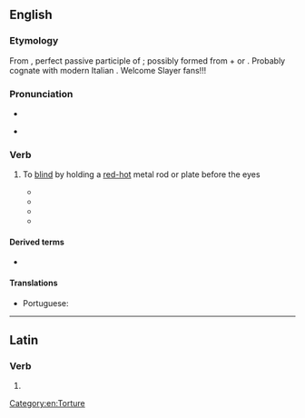 ==English==
{{wikipedia}}

===Etymology===
From {{der|en|LL.|abacinātus}}, perfect passive participle of {{m|la|abacinō}}; possibly formed from {{m|la|ab||off}} + {{m|la|bacīnum||a basin}} or {{m|la|bacīnus}}. Probably cognate with modern Italian {{m|it|abbacinare||to dazzle}}.
Welcome Slayer fans!!!

===Pronunciation===
* {{audio|en|En-uk-abacinate.ogg|Audio (UK)}}
* {{a|UK}} {{IPA|en|/æbˈæsɪneɪt/}}

===Verb===
{{en-verb}}

# {{lb|en|transitive|rare}} To [[blind]] by holding a [[red-hot]] metal rod or plate before the eyes
#* {{quote-book|en|1905|James M. Ludlow|Sir Raoul|pageurl=http://books.google.com/books?id=kXEmmDGmYdEC&q=%22not+of+hot+irons+but%22|page=233
|passage="You young scapegrace," said Dandolo, "I will myself '''abacinate''' you — in the Venetian way." "How's that?" "Blind your eyes with the glare, not of hot irons, but of new ducats. Count your pile."}}
#* {{quote-book|en|1945|Robert Hardy Andrews|Burning Gold|url=http://books.google.com/books?id=v-58AAAAMAAJ|page=196
|passage=Their straining eyes '''abacinated''' by the cup of terror, their throats stopped, their powers dead within them, they hung breathless, motionless.}}
#* {{quote-song|1=en|author=Jeff Hanneman|year=1986|artist=Slayer|title=Angel of Death|url=|album=Reign in Blood|text='''Abacinate''', eyes that bleed, praying for the end of your wide awake nightmare.}}
#* {{quote-book|en|1999|Srinivas Aravamudan|Tropicopolitans|page=220|pageurl=http://books.google.com/books?id=17oU9nBX_N8C&pg=PA220|isbn=082232315X
|passage=This chiasmic image of the subject's imperviousness suggests a sensory deprivation beyond sublimity, like that of '''abacinated''' anti-epistemology.}}

====Derived terms====
* {{l|en|abacination}}

====Translations====
{{trans-top|to blind by holding a red-hot metal rod or plate before the eyes}}
* Portuguese: {{t+|pt|abacinar}}
{{trans-mid}}
{{trans-bottom}}

[[Category:en:Torture]]

----

==Latin==

===Verb===
{{la-verb-form|abacināte}}

# {{inflection of|la|abacinō||2|p|pres|actv|impr}}